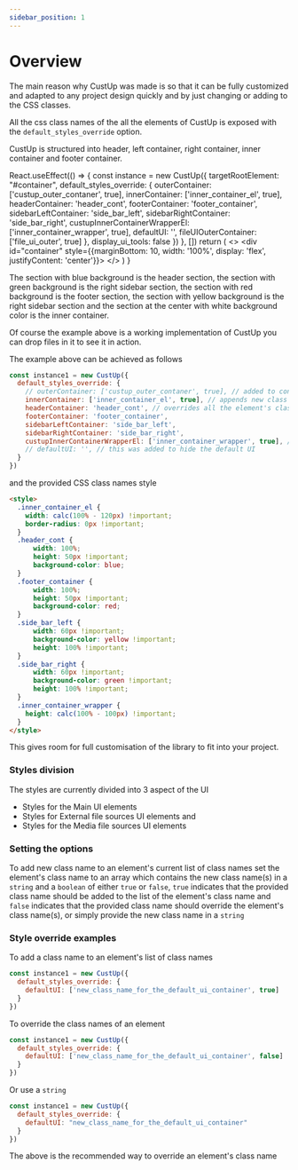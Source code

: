 ```yaml
---
sidebar_position: 1
---
```


# Overview


The main reason why CustUp was made is so that it can be fully customized and adapted to any project design quickly and by just changing or adding to the CSS classes.  
  
All the css class names of the all the elements of CustUp is exposed with the `default_styles_override` option.  
  
CustUp is structured into header, left container, right container, inner container and footer container.

  React.useEffect(() => {
    const instance = new CustUp({
      targetRootElement: "#container",
      default_styles_override: {
        outerContainer: ['custup_outer_contaner', true],
        innerContainer: ['inner_container_el', true],
        headerContainer: 'header_cont',
        footerContainer: 'footer_container',
        sidebarLeftContainer: 'side_bar_left',
        sidebarRightContainer: 'side_bar_right',
        custupInnerContainerWrapperEl: ['inner_container_wrapper', true],
        defaultUI: '',
        fileUIOuterContainer: ['file_ui_outer', true]
      },
      display_ui_tools: false
    })
  }, [])
  return (
    <>
      <div id="container" style={{marginBottom: 10, width: '100%', display: 'flex', justifyContent: 'center'}}></div>
    </>
  )
}

<CustUpUI />  
  
The section with blue background is the header section, the section with green background is the right sidebar section, the section with red background is the footer section, the section with yellow background is the right sidebar section and the section at the center with white background color is the inner container.  
  
Of course the example above is a working implementation of CustUp you can drop files in it to see it in action.

The example above can be achieved as follows

```js
const instance1 = new CustUp({
  default_styles_override: {
    // outerContainer: ['custup_outer_contaner', true], // added to control the width and to center CustUp
    innerContainer: ['inner_container_el', true], // appends new class name to the inner container element
    headerContainer: 'header_cont', // overrides all the element's class names
    footerContainer: 'footer_container',
    sidebarLeftContainer: 'side_bar_left',
    sidebarRightContainer: 'side_bar_right',
    custupInnerContainerWrapperEl: ['inner_container_wrapper', true], // a must add to  set the height of the inner container like `height: calc(100% - 100px)`
    // defaultUI: '', // this was added to hide the default UI
  }
})
```

and the provided CSS class names style

```html title="random-css-file.css"
<style>
  .inner_container_el {
    width: calc(100% - 120px) !important;
    border-radius: 0px !important;
  }
  .header_cont {
      width: 100%;
      height: 50px !important;
      background-color: blue;
  }
  .footer_container {
      width: 100%;
      height: 50px !important;
      background-color: red;
  }
  .side_bar_left {
      width: 60px !important;
      background-color: yellow !important;
      height: 100% !important;
  }
  .side_bar_right {
      width: 60px !important;
      background-color: green !important;
      height: 100% !important;
  }
  .inner_container_wrapper {
    height: calc(100% - 100px) !important;
  }
</style>
```

This gives room for full customisation of the library to fit into your project.  
  
### Styles division

The styles are currently divided into 3 aspect of the UI

- Styles for the Main UI elements
- Styles for External file sources UI elements and
- Styles for the Media file sources UI elements  
  
### Setting the options
  
To add new class name to an element's current list of class names set the element's class name to an array which contains the new class name(s) in a `string` and a `boolean` of either `true` or `false`, `true` indicates that the provided class name should be added to the list of the element's class name and `false` indicates that the provided class name should override the element's class name(s), or simply provide the new class name in a `string`

### Style override examples

To add a class name to an element's list of class names

```js
const instance1 = new CustUp({
  default_styles_override: {
    defaultUI: ['new_class_name_for_the_default_ui_container', true]
  }
})
```

To override the class names of an element

```js
const instance1 = new CustUp({
  default_styles_override: {
    defaultUI: ['new_class_name_for_the_default_ui_container', false]
  }
})
```

Or use a `string`

```js
const instance1 = new CustUp({
  default_styles_override: {
    defaultUI: "new_class_name_for_the_default_ui_container"
  }
})
```

The above is the recommended way to override an element's class name
